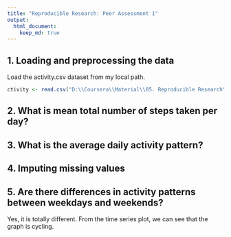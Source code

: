 ```yaml
---
title: "Reproducible Research: Peer Assessment 1"
output: 
  html_document:
    keep_md: true
---
```



## 1. Loading and preprocessing the data
Load the activity.csv dataset from my local path.
```r
ctivity <- read.csv("D:\\Coursera\\Material\\05. Reproducible Research\\CourseProject\\activity.csv")
```
## 2. What is mean total number of steps taken per day?



## 3. What is the average daily activity pattern?



## 4. Imputing missing values



## 5. Are there differences in activity patterns between weekdays and weekends?
Yes, it is totally different. From the time series plot, we can see that the graph is cycling.
